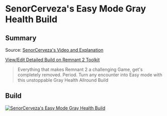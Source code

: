 
# SenorCerveza's Easy Mode Gray Health Build

## Summary

Source: [SenorCerveza's Video and Explanation](https://www.youtube.com/watch?v=zy2F9HgOQso)

[View/Edit Detailed Build on Remnant 2 Toolkit](https://www.remnant2toolkit.com/builder?name=SenorCerveza%27s+Easy+Mode+on+Gray+Health+Build&archtype=og1fvq%2Cd6fvmc&skill=9w7c5j%2C8pu6y2&concoction=p0ru94&amulet=8q9cj1&ring=ne83ro%2C5k6zdd%2Cg1u6gi%2C1gnt2c&relic=thgp2z&relicfragment=y52c32%2Cj87rzn%2Caci99s&helm=kc4dc0&torso=y1xt79&legs=59uhgg&gloves=2lqg9t&weapon=1ub6k9%2C5gl3la%2Cxj5syj&mutator=lo6uce%2Cf32skd%2Cdynus4&mod=5ke493%2C38rncx%2C4wd3gm&trait=m6i4dl%3B10%2Cpbak5a%3B10%2Cosj7se%3B10%2Cysp1wu%3B10%2Co6mx2t%3B10%2Cp4b2v6%3B10%2Cpb5neu%3B10%2Cqcvmt0%3B10%2Cyvttbq%3B10%2C2vgobq%3B10%2C6kxk5x%3B5%2Cjk0ot9%3B4)

> Everything that makes Remnant 2 a challenging Game, get's completely removed. Period. Turn any encounter into Easy mode with this unstoppable Gray Health Allround Build

## Build

[![SenorCerveza's Easy Mode Gray Health Build](https://d2sqltdcj8czo5.cloudfront.net/featured-builds/senorcervezas_gray_health.png)](https://www.remnant2toolkit.com/builder?name=SenorCerveza%27s+Easy+Mode+on+Gray+Health+Build&archtype=og1fvq%2Cd6fvmc&skill=9w7c5j%2C8pu6y2&concoction=p0ru94&amulet=8q9cj1&ring=ne83ro%2C5k6zdd%2Cg1u6gi%2C1gnt2c&relic=thgp2z&relicfragment=y52c32%2Cj87rzn%2Caci99s&helm=kc4dc0&torso=y1xt79&legs=59uhgg&gloves=2lqg9t&weapon=1ub6k9%2C5gl3la%2Cxj5syj&mutator=lo6uce%2Cf32skd%2Cdynus4&mod=5ke493%2C38rncx%2C4wd3gm&trait=m6i4dl%3B10%2Cpbak5a%3B10%2Cosj7se%3B10%2Cysp1wu%3B10%2Co6mx2t%3B10%2Cp4b2v6%3B10%2Cpb5neu%3B10%2Cqcvmt0%3B10%2Cyvttbq%3B10%2C2vgobq%3B10%2C6kxk5x%3B5%2Cjk0ot9%3B4)
